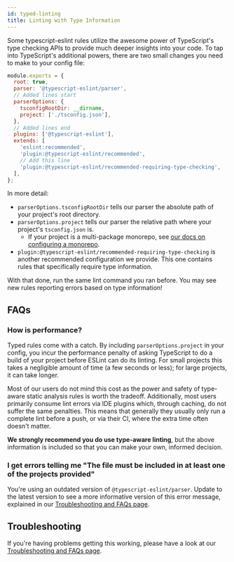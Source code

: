 ```yaml
---
id: typed-linting
title: Linting with Type Information
---
```


Some typescript-eslint rules utilize the awesome power of TypeScript's type checking APIs to provide much deeper insights into your code.
To tap into TypeScript's additional powers, there are two small changes you need to make to your config file:

```js title=".eslintrc.js"
module.exports = {
  root: true,
  parser: '@typescript-eslint/parser',
  // Added lines start
  parserOptions: {
    tsconfigRootDir: __dirname,
    project: ['./tsconfig.json'],
  },
  // Added lines end
  plugins: ['@typescript-eslint'],
  extends: [
    'eslint:recommended',
    'plugin:@typescript-eslint/recommended',
    // Add this line
    'plugin:@typescript-eslint/recommended-requiring-type-checking',
  ],
};
```

In more detail:

- `parserOptions.tsconfigRootDir` tells our parser the absolute path of your project's root directory.
- `parserOptions.project` tells our parser the relative path where your project's `tsconfig.json` is.
  - If your project is a multi-package monorepo, see [our docs on configuring a monorepo](./typed-linting/Monorepos.mdx).
- `plugin:@typescript-eslint/recommended-requiring-type-checking` is another recommended configuration we provide. This one contains rules that specifically require type information.

With that done, run the same lint command you ran before.
You may see new rules reporting errors based on type information!

## FAQs

### How is performance?

Typed rules come with a catch.
By including `parserOptions.project` in your config, you incur the performance penalty of asking TypeScript to do a build of your project before ESLint can do its linting.
For small projects this takes a negligible amount of time (a few seconds or less); for large projects, it can take longer.

Most of our users do not mind this cost as the power and safety of type-aware static analysis rules is worth the tradeoff.
Additionally, most users primarily consume lint errors via IDE plugins which, through caching, do not suffer the same penalties.
This means that generally they usually only run a complete lint before a push, or via their CI, where the extra time often doesn't matter.

**We strongly recommend you do use type-aware linting**, but the above information is included so that you can make your own, informed decision.

### I get errors telling me "The file must be included in at least one of the projects provided"

You're using an outdated version of `@typescript-eslint/parser`.
Update to the latest version to see a more informative version of this error message, explained in our [Troubleshooting and FAQs page](./Troubleshooting.mdx#i-get-errors-telling-me-eslint-was-configured-to-run--however-that-tsconfig-does-not--none-of-those-tsconfigs-include-this-file).

## Troubleshooting

If you're having problems getting this working, please have a look at our [Troubleshooting and FAQs page](./Troubleshooting.mdx).
